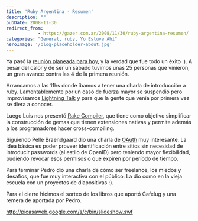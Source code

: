 ```yaml
---
title: 'Ruby Argentina - Resumen'
description: ""
pubDate: 2008-11-30
redirect_from: 
            - https://gazer.com.ar/2008/11/30/ruby-argentina-resumen/
categories: "General, ruby, Yo Estuve Ahí"
heroImage: '/blog-placeholder-about.jpg'
---
```

Ya pasó la [reunión planeada para hoy](https://www.gazer.com.ar/2008/11/22/reunion-mensual-de-ruby-argentina/), y la verdad que fue todo un éxito :). A pesar del calor y de ser un sábado tuvimos unas 25 personas que vinieron, un gran avance contra las 4 de la primera reunión.

Arrancamos a las 11hs donde íbamos a tener una charla de introducción a ruby. Lamentablemente por un caso de fuerza mayor se suspendió pero improvisamos [Lightning Talk](http://en.wikipedia.org/wiki/Lightning_Talk) y para que la gente que venía por primera vez se diera a conocer.

Luego Luis nos presentó [Rake Compiler](http://github.com/luislavena/rake-compiler/tree/master), que tiene como objetivo simplificar la construcción de gemas que tienen extensiones nativas y permite además a los programadores hacer cross-compiling.

Siguiendo Pelle Braendgaard dio una charla de [OAuth](http://oauth.net/) muy interesante. La idea básica es poder proveer identificación entre sitios sin necesidad de introducir passwords (al estilo de OpenID) pero teniendo mayor flexibilidad, pudiendo revocar esos permisos o que expiren por período de tiempo.

Para terminar Pedro dio una charla de cómo ser freelance, los miedos y desafíos, que fue muy interactiva con el público. La dio como en la vieja escuela con un proyectos de diapositivas :).

Para el cierre hicimos el sorteo de los libros que aportó Cafelug y una remera de aportada por Pedro.

<http://picasaweb.google.com/s/c/bin/slideshow.swf>
